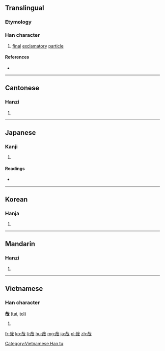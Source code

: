 ==Translingual==

===Etymology===
{{Han compound|口|𢦔|c1=s|c2=p|ls=psc}}

===Han character===
{{Han char|rn=30|rad=口|as=06|sn=9|four=4365<sub>0</sub>|canj=十戈口 (JIR)|ids=⿹[[𢦏]][[口]]}}

# [[final]] [[exclamatory]] [[particle]]

====References====
* {{Han ref|kx=0189.080|dkj=03596|dj=0408.140|hdz=10611.070|uh=54C9|ud=21705|bh=AB76|bd=43894}}

----

==Cantonese==

===Hanzi===
{{yue-hanzi|jyut=[[zoi1]]|y=joi1}}

# {{defn|lang=yue|sort=口06}}

----

==Japanese==

===Kanji===
{{ja-kanji|grade=|rs=口06}}

# {{defn|lang=ja|sort=口06}}

====Readings====
* {{ja-readings|on=[[さい]] (sai)|kun=[[かな]] (kana), [[や]] (ya)}}

----

==Korean==

===Hanja===
{{ko-hanja|hangeul=재|rv=jae|mr=chae|y=cay}}

# {{defn|lang=ko|sort=口06}}

----

==Mandarin==

===Hanzi===
{{cmn-hanzi|pin=[[dēi]] ([[dei1]]), [[zāi]] ([[zai1]])|wg=tei<sup>1</sup>, tsai<sup>1</sup>}}

# {{defn|lang=cmn|sort=口06}}

----

==Vietnamese==

===Han character===
'''哉''' ([[tai]], [[tơi]])

# {{defn|lang=vi}}

[[Category:Vietnamese Han tu]]

[[fr:哉]]
[[ko:哉]]
[[li:哉]]
[[hu:哉]]
[[mg:哉]]
[[ja:哉]]
[[pl:哉]]
[[zh:哉]]
